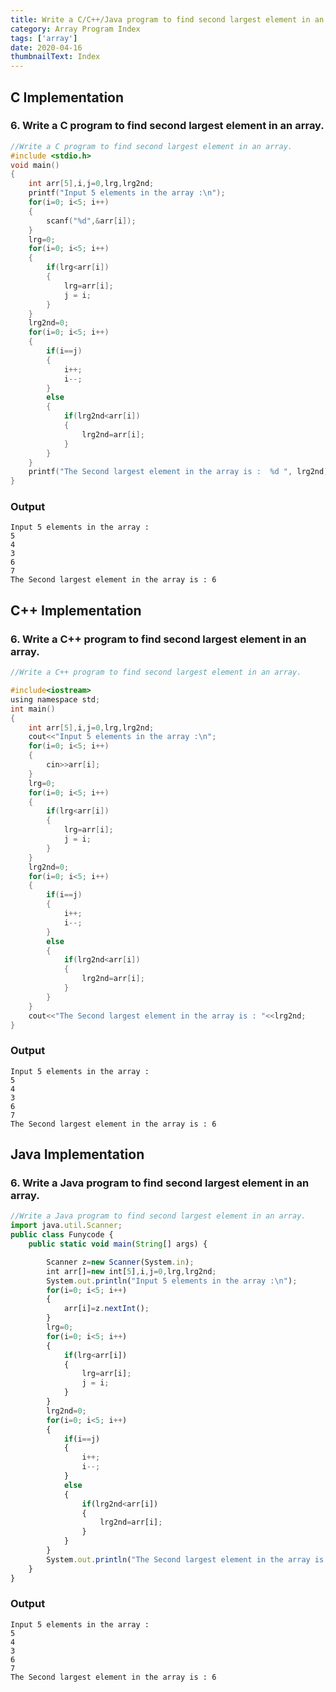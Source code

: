 ```yaml
---
title: Write a C/C++/Java program to find second largest element in an array.
category: Array Program Index
tags: ['array']
date: 2020-04-16
thumbnailText: Index
---
```


## C Implementation
### 6. Write a C program to find second largest element in an array.
```c
//Write a C program to find second largest element in an array.
#include <stdio.h>
void main()
{
    int arr[5],i,j=0,lrg,lrg2nd;
    printf("Input 5 elements in the array :\n");
    for(i=0; i<5; i++)
    {
        scanf("%d",&arr[i]);
    }
    lrg=0;
    for(i=0; i<5; i++)
    {
        if(lrg<arr[i])
        {
            lrg=arr[i];
            j = i;
        }
    }
    lrg2nd=0;
    for(i=0; i<5; i++)
    {
        if(i==j)
        {
            i++;
            i--;
        }
        else
        {
            if(lrg2nd<arr[i])
            {
                lrg2nd=arr[i];
            }
        }
    }
    printf("The Second largest element in the array is :  %d ", lrg2nd);
}
```
### Output
```
Input 5 elements in the array :
5
4
3
6
7
The Second largest element in the array is : 6
```
## C++ Implementation
### 6. Write a C++ program to find second largest element in an array.
```c
//Write a C++ program to find second largest element in an array.

#include<iostream>
using namespace std;
int main()
{
    int arr[5],i,j=0,lrg,lrg2nd;
    cout<<"Input 5 elements in the array :\n";
    for(i=0; i<5; i++)
    {
        cin>>arr[i];
    }
    lrg=0;
    for(i=0; i<5; i++)
    {
        if(lrg<arr[i])
        {
            lrg=arr[i];
            j = i;
        }
    }
    lrg2nd=0;
    for(i=0; i<5; i++)
    {
        if(i==j)
        {
            i++;
            i--;
        }
        else
        {
            if(lrg2nd<arr[i])
            {
                lrg2nd=arr[i];
            }
        }
    }
    cout<<"The Second largest element in the array is : "<<lrg2nd;
}
```
### Output
```
Input 5 elements in the array :
5
4
3
6
7
The Second largest element in the array is : 6
```

## Java Implementation
### 6. Write a Java program to find second largest element in an array.
```js
//Write a Java program to find second largest element in an array.
import java.util.Scanner;
public class Funycode {
    public static void main(String[] args) {

        Scanner z=new Scanner(System.in);
        int arr[]=new int[5],i,j=0,lrg,lrg2nd;
        System.out.println("Input 5 elements in the array :\n");
        for(i=0; i<5; i++)
        {
            arr[i]=z.nextInt();
        }
        lrg=0;
        for(i=0; i<5; i++)
        {
            if(lrg<arr[i])
            {
                lrg=arr[i];
                j = i;
            }
        }
        lrg2nd=0;
        for(i=0; i<5; i++)
        {
            if(i==j)
            {
                i++;
                i--;
            }
            else
            {
                if(lrg2nd<arr[i])
                {
                    lrg2nd=arr[i];
                }
            }
        }
        System.out.println("The Second largest element in the array is : "+lrg2nd);
    }
}
```
### Output
```
Input 5 elements in the array :
5
4
3
6
7
The Second largest element in the array is : 6
```

